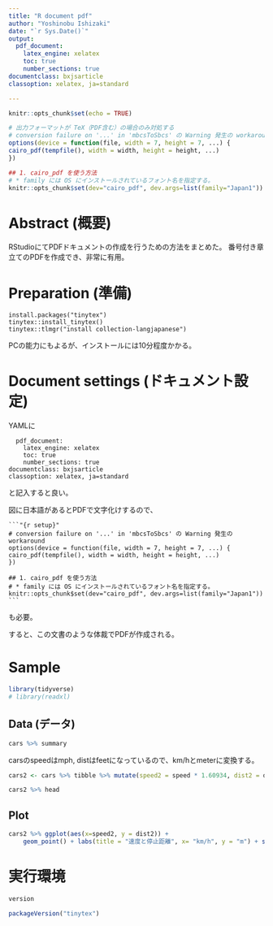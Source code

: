 ```yaml
---
title: "R document pdf"
author: "Yoshinobu Ishizaki"
date: "`r Sys.Date()`"
output: 
  pdf_document: 
    latex_engine: xelatex
    toc: true
    number_sections: true
documentclass: bxjsarticle
classoption: xelatex, ja=standard

---
```


```r
knitr::opts_chunk$set(echo = TRUE)

# 出力フォーマットが TeX（PDF含む）の場合のみ対処する
# conversion failure on '...' in 'mbcsToSbcs' の Warning 発生の workaround
options(device = function(file, width = 7, height = 7, ...) {
cairo_pdf(tempfile(), width = width, height = height, ...)
})

## 1. cairo_pdf を使う方法
# * family には OS にインストールされているフォント名を指定する。
knitr::opts_chunk$set(dev="cairo_pdf", dev.args=list(family="Japan1"))

```

# Abstract (概要)

RStudioにてPDFドキュメントの作成を行うための方法をまとめた。
番号付き章立てのPDFを作成でき、非常に有用。


# Preparation (準備)

```
install.packages("tinytex")
tinytex::install_tinytex()
tinytex::tlmgr("install collection-langjapanese")
```

PCの能力にもよるが、インストールには10分程度かかる。

# Document settings (ドキュメント設定)

YAMLに

```
  pdf_document: 
    latex_engine: xelatex
    toc: true
    number_sections: true
documentclass: bxjsarticle
classoption: xelatex, ja=standard
```

と記入すると良い。


図に日本語があるとPDFで文字化けするので、

````
```"{r setup}"
# conversion failure on '...' in 'mbcsToSbcs' の Warning 発生の workaround
options(device = function(file, width = 7, height = 7, ...) {
cairo_pdf(tempfile(), width = width, height = height, ...)
})

## 1. cairo_pdf を使う方法
# * family には OS にインストールされているフォント名を指定する。
knitr::opts_chunk$set(dev="cairo_pdf", dev.args=list(family="Japan1"))
```
````

も必要。

すると、この文書のような体裁でPDFが作成される。

# Sample 

```r
library(tidyverse)
# library(readxl)
```

## Data (データ)

```r
cars %>% summary
```

carsのspeedはmph, distはfeetになっているので、km/hとmeterに変換する。

```r
cars2 <- cars %>% tibble %>% mutate(speed2 = speed * 1.60934, dist2 = dist * 0.3048)
```

```r
cars2 %>% head
```


## Plot

```r
cars2 %>% ggplot(aes(x=speed2, y = dist2)) +
    geom_point() + labs(title = "速度と停止距離", x= "km/h", y = "m") + stat_smooth(method = "lm", se = FALSE)
```

# 実行環境


```r
version
```

```r
packageVersion("tinytex")
```

